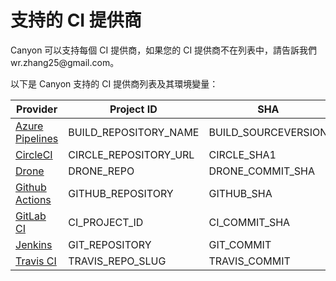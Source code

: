 # 支持的 CI 提供商


<Callout type="info" emoji="ℹ️">
  Canyon 可以支持每個 CI 提供商，如果您的 CI 提供商不在列表中，請告訴我們 wr.zhang25@gmail.com。
</Callout>

以下是 Canyon 支持的 CI 提供商列表及其環境變量：

| Provider                                                       | Project ID | SHA | Branch |
| ------------------------------------------------------------ | -- | -- | -- |
| [Azure Pipelines](https://azure.microsoft.com/en-us/services/devops/pipelines/) | BUILD_REPOSITORY_NAME | BUILD_SOURCEVERSION | BUILD_SOURCEBRANCH |
| [CircleCI](https://circleci.com/)                            | CIRCLE_REPOSITORY_URL | CIRCLE_SHA1 | CIRCLE_BRANCH |
| [Drone](https://drone.io/)                                   | DRONE_REPO | DRONE_COMMIT_SHA | DRONE_BRANCH |
| [Github Actions](https://github.com/features/actions)        | GITHUB_REPOSITORY | GITHUB_SHA | GITHUB_REF |
| [GitLab CI](https://about.gitlab.com/gitlab-ci/)             | CI_PROJECT_ID | CI_COMMIT_SHA | CI_COMMIT_BRANCH |
| [Jenkins](https://jenkins.io/)                               | GIT_REPOSITORY | GIT_COMMIT | GIT_BRANCH |
| [Travis CI](https://travis-ci.org/)                          | TRAVIS_REPO_SLUG | TRAVIS_COMMIT | TRAVIS_BRANCH |
